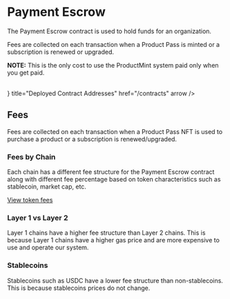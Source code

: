 
# Payment Escrow

The Payment Escrow contract is used to hold funds for an organization.

Fees are collected on each transaction when a Product Pass is minted or a subscription is renewed or upgraded.

**NOTE:** This is the only cost to use the ProductMint system paid only when you get paid.

<br/>
<Cards.Card
  icon={<ReceiptTextIcon />}
  title="Deployed Contract Addresses"
  href="/contracts"
  arrow
/>

## Fees

Fees are collected on each transaction when a Product Pass NFT is used to purchase a product or a subscription is renewed/upgraded.

### Fees by Chain

Each chain has a different fee structure for the Payment Escrow contract along with different fee percentage based on token characteristics such as stablecoin, market cap, etc.

[View token fees](https://dashboard.productmint.io/tokens)

### Layer 1 vs Layer 2

Layer 1 chains have a higher fee structure than Layer 2 chains. This is because Layer 1 chains have a higher gas price and are more expensive to use and operate our system.

### Stablecoins

Stablecoins such as USDC have a lower fee structure than non-stablecoins. This is because stablecoins prices do not change.
